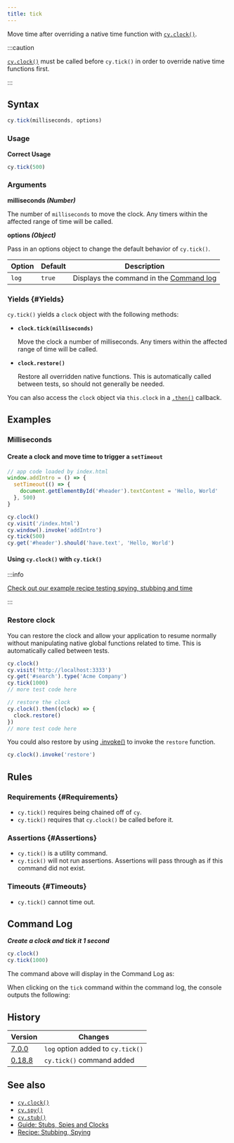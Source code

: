 ```yaml
---
title: tick
---
```


Move time after overriding a native time function with
[`cy.clock()`](/api/commands/clock).

:::caution

[`cy.clock()`](/api/commands/clock) must be called before `cy.tick()` in order
to override native time functions first.

:::

## Syntax

```javascript
cy.tick(milliseconds, options)
```

### Usage

<Icon name="check-circle" color="green" /> **Correct Usage**

```javascript
cy.tick(500)
```

### Arguments

<Icon name="angle-right" /> **milliseconds _(Number)_**

The number of `milliseconds` to move the clock. Any timers within the affected
range of time will be called.

<Icon name="angle-right" /> **options _(Object)_**

Pass in an options object to change the default behavior of `cy.tick()`.

| Option | Default | Description                                                                           |
| ------ | ------- | ------------------------------------------------------------------------------------- |
| `log`  | `true`  | Displays the command in the [Command log](/app/core-concepts/cypress-app#Command-Log) |

### Yields [<Icon name="question-circle"/>](/app/core-concepts/introduction-to-cypress#Subject-Management) {#Yields}

`cy.tick()` yields a `clock` object with the following methods:

- **`clock.tick(milliseconds)`**

  Move the clock a number of milliseconds. Any timers within the affected range
  of time will be called.

- **`clock.restore()`**

  Restore all overridden native functions. This is automatically called between
  tests, so should not generally be needed.

You can also access the `clock` object via `this.clock` in a
[`.then()`](/api/commands/then) callback.

## Examples

### Milliseconds

#### Create a clock and move time to trigger a `setTimeout`

```javascript
// app code loaded by index.html
window.addIntro = () => {
  setTimeout(() => {
    document.getElementById('#header').textContent = 'Hello, World'
  }, 500)
}
```

```javascript
cy.clock()
cy.visit('/index.html')
cy.window().invoke('addIntro')
cy.tick(500)
cy.get('#header').should('have.text', 'Hello, World')
```

#### Using `cy.clock()` with `cy.tick()`

:::info

[Check out our example recipe testing spying, stubbing and time](/examples/recipes#Stubbing-and-spying)

:::

### Restore clock

You can restore the clock and allow your application to resume normally without
manipulating native global functions related to time. This is automatically
called between tests.

```javascript
cy.clock()
cy.visit('http://localhost:3333')
cy.get('#search').type('Acme Company')
cy.tick(1000)
// more test code here

// restore the clock
cy.clock().then((clock) => {
  clock.restore()
})
// more test code here
```

You could also restore by using [.invoke()](/api/commands/invoke) to invoke the
`restore` function.

```js
cy.clock().invoke('restore')
```

## Rules

### Requirements [<Icon name="question-circle"/>](/app/core-concepts/introduction-to-cypress#Chains-of-Commands) {#Requirements}

- `cy.tick()` requires being chained off of `cy`.
- `cy.tick()` requires that `cy.clock()` be called before it.

### Assertions [<Icon name="question-circle"/>](/app/core-concepts/introduction-to-cypress#Assertions) {#Assertions}

- `cy.tick()` is a utility command.
- `cy.tick()` will not run assertions. Assertions will pass through as if this
  command did not exist.

### Timeouts [<Icon name="question-circle"/>](/app/core-concepts/introduction-to-cypress#Timeouts) {#Timeouts}

- `cy.tick()` cannot time out.

## Command Log

**_Create a clock and tick it 1 second_**

```javascript
cy.clock()
cy.tick(1000)
```

The command above will display in the Command Log as:

<DocsImage
  src="/img/api/tick/tick-machine-clock-1-second-in-time.png"
  alt="Console Log tick"
/>

When clicking on the `tick` command within the command log, the console outputs
the following:

<DocsImage
  src="/img/api/tick/console-shows-same-clock-object-as-clock-command.png"
  alt="Console Log tick"
/>

## History

| Version                                    | Changes                           |
| ------------------------------------------ | --------------------------------- |
| [7.0.0](/app/references/changelog#7-0-0)   | `log` option added to `cy.tick()` |
| [0.18.8](/app/references/changelog#0-18-8) | `cy.tick()` command added         |

## See also

- [`cy.clock()`](/api/commands/clock)
- [`cy.spy()`](/api/commands/spy)
- [`cy.stub()`](/api/commands/stub)
- [Guide: Stubs, Spies and Clocks](/app/guides/stubs-spies-and-clocks)
- [Recipe: Stubbing, Spying](/examples/recipes#Stubbing-and-spying)
